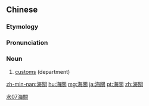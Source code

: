 {{also|海关}}
==Chinese==
{{zh-forms|s=海关}}

===Etymology===
{{rfe|lang=zh}}

===Pronunciation===
{{zh-pron
|m=hǎiguān
|ma=Zh-haiguan.ogg
|c=hoi2 gwaan1
|h=pfs=hói-kûan
|mn=hái-koan
|cat=n
}}

===Noun===
{{zh-noun|mw=個}}

# [[customs]] (department)

[[Category:Elementary Mandarin|水07海關]]

[[zh-min-nan:海關]]
[[hu:海關]]
[[mg:海關]]
[[ja:海關]]
[[pt:海關]]
[[zh:海關]]